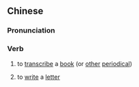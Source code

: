 {{also|写书}}
==Chinese==
{{zh-forms|s=写书}}

===Pronunciation===
{{zh-pron
|m=xiěshū
|c=se2 syu1
|h=pfs=siá-sû
|cat=v
}}

===Verb===
{{zh-verb}}

# {{lb|zh|archaic}} to [[transcribe]] a [[book]] (or [[other]] [[periodical]])
# {{lb|zh|archaic}} to [[write]] a [[letter]]